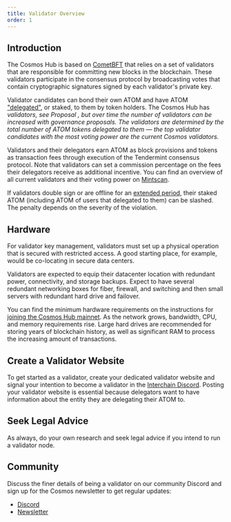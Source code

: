 ```yaml
---
title: Validator Overview
order: 1
---
```



## Introduction

The Cosmos Hub is based on [CometBFT](https://docs.cometbft.com/v0.37/introduction/what-is-cometbft) that relies on a set of validators that are responsible for committing new blocks in the blockchain. These validators participate in the consensus protocol by broadcasting votes that contain cryptographic signatures signed by each validator's private key.

Validator candidates can bond their own ATOM and have ATOM ["delegated"](../delegators/delegator-guide-cli), or staked, to them by token holders. The Cosmos Hub has <Var children={currentParams.staking.MaxValidators} /> validators, see Proposal <Var children={currentParams.proposals.numberOfValidatorsProp} />, but over time the number of validators can be increased with governance proposals. The validators are determined by the total number of ATOM tokens delegated to them — the top <Var children={currentParams.staking.MaxValidators} /> validator candidates with the most voting power are the current Cosmos validators.

Validators and their delegators earn ATOM as block provisions and tokens as transaction fees through execution of the Tendermint consensus protocol. Note that validators can set a commission percentage on the fees their delegators receive as additional incentive. You can find an overview of all current validators and their voting power on [Mintscan](https://www.mintscan.io/cosmos/validators).

If validators double sign or are offline for an [extended period](./validator-faq#what-are-the-slashing-conditions), their staked ATOM (including ATOM of users that delegated to them) can be slashed. The penalty depends on the severity of the violation.

## Hardware

For validator key management, validators must set up a physical operation that is secured with restricted access. A good starting place, for example, would be co-locating in secure data centers.

Validators are expected to equip their datacenter location with redundant power, connectivity, and storage backups. Expect to have several redundant networking boxes for fiber, firewall, and switching and then small servers with redundant hard drive and failover.

You can find the minimum hardware requirements on the instructions for [joining the Cosmos Hub mainnet](../hub-tutorials/join-mainnet). As the network grows, bandwidth, CPU, and memory requirements rise. Large hard drives are recommended for storing years of blockchain history, as well as significant RAM to process the increasing amount of transactions.

## Create a Validator Website

To get started as a validator, create your dedicated validator website and signal your intention to become a validator in the [Interchain Discord](https://discord.gg/interchain). Posting your validator website is essential because delegators want to have information about the entity they are delegating their ATOM to.

## Seek Legal Advice

As always, do your own research and seek legal advice if you intend to run a validator node.

## Community

Discuss the finer details of being a validator on our community Discord and sign up for the Cosmos newsletter to get regular updates:

* [Discord](https://discord.gg/interchain)
* [Newsletter](https://cosmos.network/updates/signup/)
